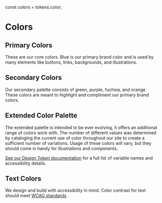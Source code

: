 const colors = tokens.color;

<Meta title="Design/Colors" />

# Colors

## Primary Colors

These are our core colors. Blue is our primary brand color and is used by many elements like buttons, links, backgrounds, and illustrations.

<ColorPalette>
  <ColorItem title="$primary-brand" colors={[colors.brand.primary.value]} />
  <ColorItem
    title="$primary-brand-darker"
    colors={[colors.brand.primary_darker.value]}
  />
  <ColorItem title="$gray-lighter" colors={[colors.base.gray_lighter.value]} />
</ColorPalette>

## Secondary Colors

Our secondary palette consists of green, purple, fuchsia, and orange. These colors are meant to highlight and compliment our primary brand colors.

<ColorPalette>
  <ColorItem title="$green" colors={[colors.base.green.value]} />
  <ColorItem title="$purple" colors={[colors.base.purple.value]} />
  <ColorItem title="$fuchsia" colors={[colors.base.fuchsia.value]} />
  <ColorItem title="$orange" colors={[colors.base.orange.value]} />
</ColorPalette>

## Extended Color Palette

The extended palette is intended to be ever evolving, it offers an additional range of colors work with. The number of different values was determined by cataloging the current use of color throughout our site to create a sufficient number of variations. Usage of these colors will vary, but they should come in handy for illustrations and components.

[See our Design Token documentation](/docs/design-tokens-colors--page) for a full list of variable names and accessibility details.

<ColorPalette>
  <ColorItem
    title="$primary-brand-*"
    colors={[
      colors.brand.primary_lighter.value,
      colors.brand.primary_light.value,
      colors.brand.primary.value,
      colors.brand.primary_dark.value,
      colors.brand.primary_darker.value,
    ]}
  />
  <ColorItem
    title="$green-*"
    colors={[
      colors.base.green_lighter.value,
      colors.base.green_light.value,
      colors.base.green.value,
      colors.base.green_dark.value,
      colors.base.green_darker.value,
    ]}
  />
  <ColorItem
    title="$purple-*"
    colors={[
      colors.base.purple_lighter.value,
      colors.base.purple_light.value,
      colors.base.purple.value,
      colors.base.purple_dark.value,
      colors.base.purple_darker.value,
    ]}
  />
  <ColorItem
    title="$fuchsia-*"
    colors={[
      colors.base.fuchsia_lighter.value,
      colors.base.fuchsia_light.value,
      colors.base.fuchsia.value,
      colors.base.fuchsia_dark.value,
      colors.base.fuchsia_darker.value,
    ]}
  />
  <ColorItem
    title="$orange-*"
    colors={[
      colors.base.orange_lighter.value,
      colors.base.orange_light.value,
      colors.base.orange.value,
      colors.base.orange_dark.value,
      colors.base.orange_darker.value,
    ]}
  />
  <ColorItem
    title="$gray-*"
    colors={[
      colors.base.gray_lighter.value,
      colors.base.gray_light.value,
      colors.base.gray.value,
      colors.base.gray_dark.value,
      colors.base.gray_darker.value,
    ]}
  />
</ColorPalette>

## Text Colors

We design and build with accessibility in mind. Color contrast for text should meet [WCAG standards](https://webaim.org/resources/contrastchecker/).

<ColorPalette>
  <ColorItem
    title="$text-dark"
    subtitle="Accessible on white and lightest gray."
    colors={[colors.text.dark.value]}
  />
  <ColorItem
    title="$text-light"
    subtitle="Accessible on primary brand color."
    colors={[colors.text.light.value]}
  />
  <ColorItem
    title="$text-light-emphasis"
    subtitle="Accessible on primary brand color, useful for buttons and headings."
    colors={[colors.text.light_emphasis.value]}
  />
  <ColorItem
    title="$text-action"
    subtitle="Accessible on white and lighter-gray."
    colors={[colors.text.action.value]}
  />
</ColorPalette>
